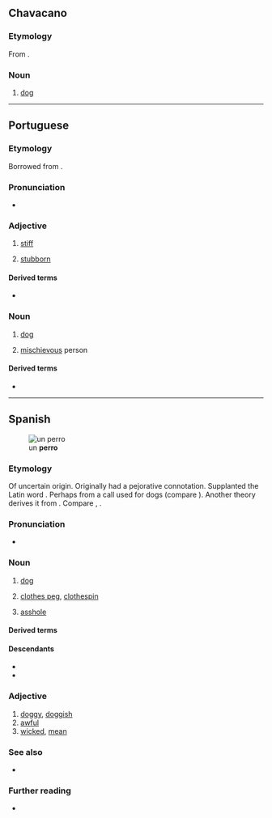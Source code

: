 {{also|Perro|pero|però}}

==Chavacano==

===Etymology===
From {{inh|cbk|es|perro}}.

===Noun===
{{head|cbk|noun}}

# [[dog]]

{{C|cbk|Dogs|Mammals}}
----

==Portuguese==

===Etymology===
Borrowed from {{bor|pt|es|perro||dog}}.

===Pronunciation===
{{pt-IPA|pêrro}}
* {{hyphenation|pt|per|ro}}

===Adjective===
{{pt-adj}}

# [[stiff]] {{gloss|of an object, rigid, hard to bend, inflexible}}
#: {{syn|pt|emperrado}}
#: {{ux|pt|A porta está '''perra''', não a consigo abrir.|The door is '''stuck''', I can't open it.}}
# [[stubborn]]
#: {{syn|pt|teimoso}}

====Derived terms====
* {{l|pt|emperrar}}

===Noun===
{{pt-noun|m}}

# {{lb|pt|rare}} [[dog]]
#: {{syn|pt|cão|cachorro}}
# {{lb|pt|figurative}} [[mischievous]] person

====Derived terms====
* {{l|pt|aperrear||to provoke a dog}}

----

==Spanish==
{{wikipedia|lang=es}}
[[File:Anabel orla do fila.jpg|thumb|un '''perro''']]

===Etymology===
Of uncertain origin. Originally had a pejorative connotation. Supplanted the Latin word {{m|es|can}}. Perhaps from a call used for dogs (compare {{ncog|gl|apurrar||set the dogs on}}). Another theory derives it from {{der|es|xib|-}}. Compare {{cog|ast|perru}}, {{m+|arw|péero}}.

===Pronunciation===
{{es-IPA}}
* {{audio|es|LL-Q1321 (spa)-Millars-perro.wav|Audio:}}

===Noun===
{{es-noun|m|f=perra}}

# [[dog]] {{gloss|animal}}
#: {{syn|es|can|q1=formal|chucho|q2=colloquial}}
# {{lb|es|Chile}} [[clothes peg]], [[clothespin]]
#: {{hypo|es|cachorro|quiltro}}
# {{lb|es|pejorative}} [[asshole]] {{gloss|despicable person}}

====Derived terms====
{{der3|es
|a cara de perro
|a otro perro con ese hueso
|aperrar
|aperrear
|atar los perros con longaniza
|día de perros
|echarle los perros
|echar los perros
|emperrarse
|hacer perro muerto
|humor de perros
|llevarse como el perro y el gato
|más raro que un perro verde
|muerto el perro, se acabó la rabia
|noche de perros
|perra
|perrada
|perrear
|perrera
|perrero
|perrillo
|perrito
|perro antiexplosivos
|perro caliente
|perro de agua
|perro de caza
|perro de mil leches
|perro de presa
|perro faldero
|perro guardián
|perro guía
|perro ladrador, poco mordedor
|perro pastor
|perro que no camina, no encuentra hueso
|perro viejo
|perruno
|por un perro que maté, mataperros me llamaron
|si es un perro, muerde
|tiempo de perros
|vejiga de perro
|vida de perros
}}

====Descendants====
* {{desc|cbk|perro}}
* {{desc|pt|perro|bor=1}}

===Adjective===
{{es-adj}}

# [[doggy]], [[doggish]]
# [[awful]]
# [[wicked]], [[mean]]

===See also===
* {{l|es|pichicho}}

===Further reading===
* {{R:es:DRAE}}

{{c|es|Dogs|Mammals|Astrology}}
